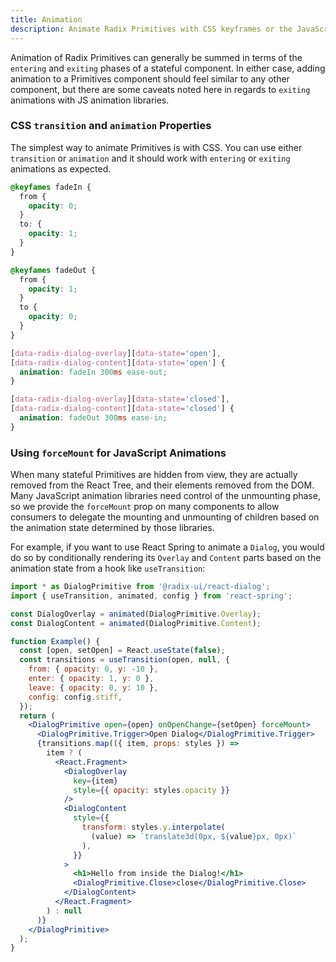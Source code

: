 ```yaml
---
title: Animation
description: Animate Radix Primitives with CSS keyframes or the JavaScript animation library of your choice.
---
```


Animation of Radix Primitives can generally be summed in terms of the `entering` and `exiting` phases of a stateful component. In either case, adding animation to a Primitives component should feel similar to any other component, but there are some caveats noted here in regards to `exiting` animations with JS animation libraries.

### CSS `transition` and `animation` Properties

The simplest way to animate Primitives is with CSS. You can use either `transition` or `animation` and it should work with `entering` or `exiting` animations as expected.

```css
@keyfames fadeIn {
  from {
    opacity: 0;
  }
  to: {
    opacity: 1;
  }
}

@keyfames fadeOut {
  from {
    opacity: 1;
  }
  to {
    opacity: 0;
  }
}

[data-radix-dialog-overlay][data-state='open'],
[data-radix-dialog-content][data-state='open'] {
  animation: fadeIn 300ms ease-out;
}

[data-radix-dialog-overlay][data-state='closed'],
[data-radix-dialog-content][data-state='closed'] {
  animation: fadeOut 300ms ease-in;
}
```

### Using `forceMount` for JavaScript Animations

When many stateful Primitives are hidden from view, they are actually removed from the React Tree, and their elements removed from the DOM. Many JavaScript animation libraries need control of the unmounting phase, so we provide the `forceMount` prop on many components to allow consumers to delegate the mounting and unmounting of children based on the animation state determined by those libraries.

For example, if you want to use React Spring to animate a `Dialog`, you would do so by conditionally rendering its `Overlay` and `Content` parts based on the animation state from a hook like `useTransition`:

```jsx
import * as DialogPrimitive from '@radix-ui/react-dialog';
import { useTransition, animated, config } from 'react-spring';

const DialogOverlay = animated(DialogPrimitive.Overlay);
const DialogContent = animated(DialogPrimitive.Content);

function Example() {
  const [open, setOpen] = React.useState(false);
  const transitions = useTransition(open, null, {
    from: { opacity: 0, y: -10 },
    enter: { opacity: 1, y: 0 },
    leave: { opacity: 0, y: 10 },
    config: config.stiff,
  });
  return (
    <DialogPrimitive open={open} onOpenChange={setOpen} forceMount>
      <DialogPrimitive.Trigger>Open Dialog</DialogPrimitive.Trigger>
      {transitions.map(({ item, props: styles }) =>
        item ? (
          <React.Fragment>
            <DialogOverlay
              key={item}
              style={{ opacity: styles.opacity }}
            />
            <DialogContent
              style={{
                transform: styles.y.interpolate(
                  (value) => `translate3d(0px, ${value}px, 0px)`
                ),
              }}
            >
              <h1>Hello from inside the Dialog!</h1>
              <DialogPrimitive.Close>close</DialogPrimitive.Close>
            </DialogContent>
          </React.Fragment>
        ) : null
      )}
    </DialogPrimitive>
  );
}
```
